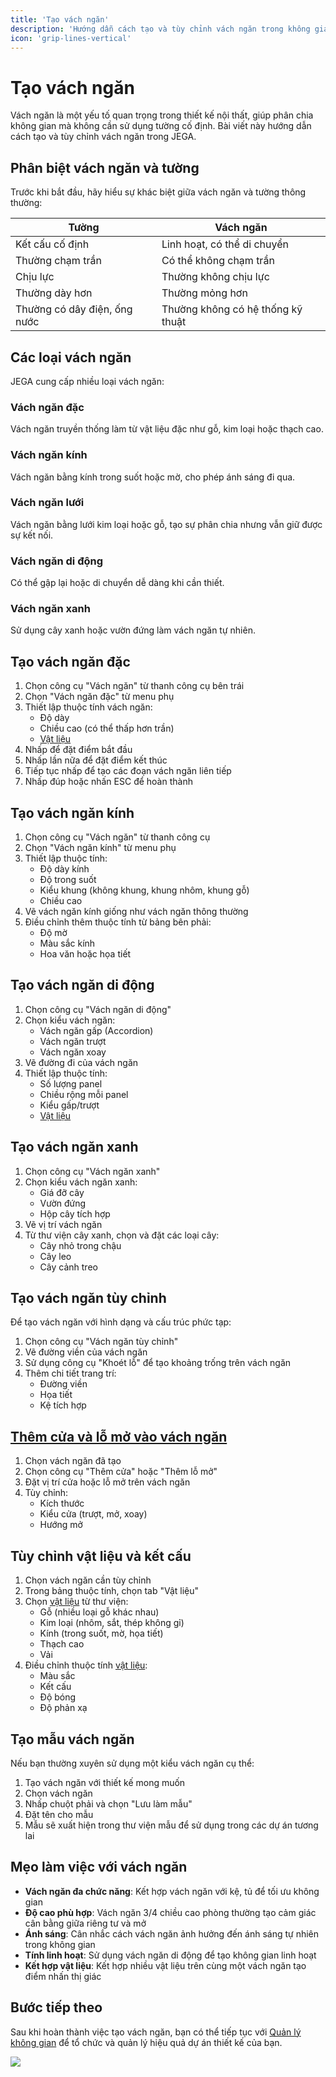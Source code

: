 ```yaml
---
title: 'Tạo vách ngăn'
description: 'Hướng dẫn cách tạo và tùy chỉnh vách ngăn trong không gian nội thất'
icon: 'grip-lines-vertical'
---
```


# Tạo vách ngăn

Vách ngăn là một yếu tố quan trọng trong thiết kế nội thất, giúp phân chia không gian mà không cần sử dụng tường cố định. Bài viết này hướng dẫn cách tạo và tùy chỉnh vách ngăn trong JEGA.

## Phân biệt vách ngăn và tường

Trước khi bắt đầu, hãy hiểu sự khác biệt giữa vách ngăn và tường thông thường:

| Tường | Vách ngăn |
|-------|-----------|
| Kết cấu cố định | Linh hoạt, có thể di chuyển |
| Thường chạm trần | Có thể không chạm trần |
| Chịu lực | Thường không chịu lực |
| Thường dày hơn | Thường mỏng hơn |
| Thường có dây điện, ống nước | Thường không có hệ thống kỹ thuật |

## Các loại vách ngăn

JEGA cung cấp nhiều loại vách ngăn:

### Vách ngăn đặc

Vách ngăn truyền thống làm từ vật liệu đặc như gỗ, kim loại hoặc thạch cao.

### Vách ngăn kính

Vách ngăn bằng kính trong suốt hoặc mờ, cho phép ánh sáng đi qua.

### Vách ngăn lưới

Vách ngăn bằng lưới kim loại hoặc gỗ, tạo sự phân chia nhưng vẫn giữ được sự kết nối.

### Vách ngăn di động

Có thể gập lại hoặc di chuyển dễ dàng khi cần thiết.

### Vách ngăn xanh

Sử dụng cây xanh hoặc vườn đứng làm vách ngăn tự nhiên.

## Tạo vách ngăn đặc

1. Chọn công cụ "Vách ngăn" từ thanh công cụ bên trái
2. Chọn "Vách ngăn đặc" từ menu phụ
3. Thiết lập thuộc tính vách ngăn:
   - Độ dày
   - Chiều cao (có thể thấp hơn trần)
   - [Vật liệu](/trung-tam-huong-dan/vat-lieu-thiet-ke)
4. Nhấp để đặt điểm bắt đầu
5. Nhấp lần nữa để đặt điểm kết thúc
6. Tiếp tục nhấp để tạo các đoạn vách ngăn liên tiếp
7. Nhấp đúp hoặc nhấn ESC để hoàn thành

## Tạo vách ngăn kính

1. Chọn công cụ "Vách ngăn" từ thanh công cụ
2. Chọn "Vách ngăn kính" từ menu phụ
3. Thiết lập thuộc tính:
   - Độ dày kính
   - Độ trong suốt
   - Kiểu khung (không khung, khung nhôm, khung gỗ)
   - Chiều cao
4. Vẽ vách ngăn kính giống như vách ngăn thông thường
5. Điều chỉnh thêm thuộc tính từ bảng bên phải:
   - Độ mờ
   - Màu sắc kính
   - Hoa văn hoặc họa tiết

## Tạo vách ngăn di động

1. Chọn công cụ "Vách ngăn di động"
2. Chọn kiểu vách ngăn:
   - Vách ngăn gấp (Accordion)
   - Vách ngăn trượt
   - Vách ngăn xoay
3. Vẽ đường đi của vách ngăn
4. Thiết lập thuộc tính:
   - Số lượng panel
   - Chiều rộng mỗi panel
   - Kiểu gấp/trượt
   - [Vật liệu](/trung-tam-huong-dan/vat-lieu-thiet-ke)

## Tạo vách ngăn xanh

1. Chọn công cụ "Vách ngăn xanh"
2. Chọn kiểu vách ngăn xanh:
   - Giá đỡ cây
   - Vườn đứng
   - Hộp cây tích hợp
3. Vẽ vị trí vách ngăn
4. Từ thư viện cây xanh, chọn và đặt các loại cây:
   - Cây nhỏ trong chậu
   - Cây leo
   - Cây cảnh treo

## Tạo vách ngăn tùy chỉnh

Để tạo vách ngăn với hình dạng và cấu trúc phức tạp:

1. Chọn công cụ "Vách ngăn tùy chỉnh"
2. Vẽ đường viền của vách ngăn
3. Sử dụng công cụ "Khoét lỗ" để tạo khoảng trống trên vách ngăn
4. Thêm chi tiết trang trí:
   - Đường viền
   - Họa tiết
   - Kệ tích hợp

## [Thêm cửa và lỗ mở vào vách ngăn](/trung-tam-huong-dan/tuy-chinh-noi-that/cua-va-cua-so)

1. Chọn vách ngăn đã tạo
2. Chọn công cụ "Thêm cửa" hoặc "Thêm lỗ mở"
3. Đặt vị trí cửa hoặc lỗ mở trên vách ngăn
4. Tùy chỉnh:
   - Kích thước
   - Kiểu cửa (trượt, mở, xoay)
   - Hướng mở

## Tùy chỉnh vật liệu và kết cấu

1. Chọn vách ngăn cần tùy chỉnh
2. Trong bảng thuộc tính, chọn tab "Vật liệu"
3. Chọn [vật liệu](/trung-tam-huong-dan/vat-lieu-thiet-ke) từ thư viện:
   - Gỗ (nhiều loại gỗ khác nhau)
   - Kim loại (nhôm, sắt, thép không gỉ)
   - Kính (trong suốt, mờ, họa tiết)
   - Thạch cao
   - Vải
4. Điều chỉnh thuộc tính [vật liệu](/trung-tam-huong-dan/vat-lieu-thiet-ke):
   - Màu sắc
   - Kết cấu
   - Độ bóng
   - Độ phản xạ

## Tạo mẫu vách ngăn

Nếu bạn thường xuyên sử dụng một kiểu vách ngăn cụ thể:

1. Tạo vách ngăn với thiết kế mong muốn
2. Chọn vách ngăn
3. Nhấp chuột phải và chọn "Lưu làm mẫu"
4. Đặt tên cho mẫu
5. Mẫu sẽ xuất hiện trong thư viện mẫu để sử dụng trong các dự án tương lai

## Mẹo làm việc với vách ngăn

- **Vách ngăn đa chức năng**: Kết hợp vách ngăn với kệ, tủ để tối ưu không gian
- **Độ cao phù hợp**: Vách ngăn 3/4 chiều cao phòng thường tạo cảm giác cân bằng giữa riêng tư và mở
- **Ánh sáng**: Cân nhắc cách vách ngăn ảnh hưởng đến ánh sáng tự nhiên trong không gian
- **Tính linh hoạt**: Sử dụng vách ngăn di động để tạo không gian linh hoạt
- **Kết hợp vật liệu**: Kết hợp nhiều vật liệu trên cùng một vách ngăn tạo điểm nhấn thị giác

## Bước tiếp theo

Sau khi hoàn thành việc tạo vách ngăn, bạn có thể tiếp tục với [Quản lý không gian](/trung-tam-huong-dan/thao-tac-co-ban/quan-ly-khong-gian) để tổ chức và quản lý hiệu quả dự án thiết kế của bạn.

<Frame> 
  <img src="/images/huong-dan/tao-vach-ngan.png" />
</Frame>

